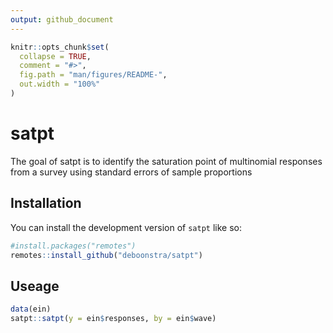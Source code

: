 ```yaml
---
output: github_document
---
```


<!-- README.md is generated from README.Rmd. Please edit that file -->

```r
knitr::opts_chunk$set(
  collapse = TRUE,
  comment = "#>",
  fig.path = "man/figures/README-",
  out.width = "100%"
)
```

# satpt

<!-- badges: start -->
<!-- badges: end -->

The goal of satpt is to identify the saturation point of multinomial responses from a survey using standard errors of sample proportions

## Installation

You can install the development version of `satpt` like so:

``` r
#install.packages("remotes")
remotes::install_github("deboonstra/satpt")
```

## Useage
``` r
data(ein)
satpt::satpt(y = ein$responses, by = ein$wave)
```